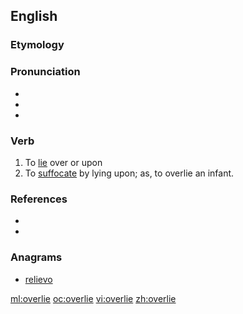 ==English==

===Etymology===
{{prefix|over|lie|gloss2=to recline}}

===Pronunciation===
* {{IPA|/ˌoʊvɚˈlaɪ/}}
* {{hyphenation|over|lie|lang=en}}
* {{rhymes|aɪ}}

===Verb===
{{en-verb|overlies|overlying|overlay|overlain}}

# To [[lie]] over or upon
# To [[suffocate]] by lying upon; as, to overlie an infant.

===References===
* {{R:Century 1911}}
* {{R:Webster 1913}}

===Anagrams===
* [[relievo#English|relievo]]

[[ml:overlie]]
[[oc:overlie]]
[[vi:overlie]]
[[zh:overlie]]